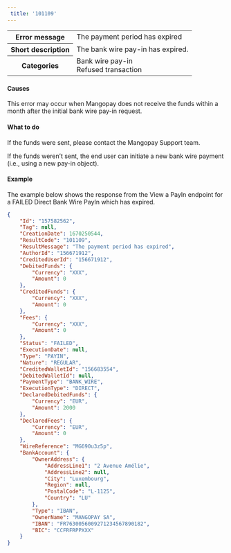 ---  
 title: '101109'  
---  
  
<table>
    <tbody>
        <tr>
            <th class="header"><strong>Error message</strong></th>
            <td class="table-content">The payment period has expired</td>
        </tr>
        <tr>
            <th class="header"><strong>Short description</strong></th>
            <td class="table-content">The bank wire pay-in has expired.</td>
        </tr>
        <tr>
            <th class="header"><strong>Categories</strong></th>
            <td class="table-content">  
<div class="label">Bank wire pay-in</div>  
<div class="label">Refused transaction</div>
</td>
        </tr>
    </tbody>
</table>  

#### Causes  

This error may occur when Mangopay does not receive the funds within a month after the initial bank wire pay-in request.  

#### What to do  

If the funds were sent, please contact the Mangopay Support team.  

If the funds weren’t sent, the end user can initiate a new bank wire payment (i.e., using a new pay-in object).  

#### Example  

The example below shows the response from the View a PayIn endpoint for a FAILED Direct Bank Wire PayIn which has expired.  
```json API Response
{
    "Id": "157582562",
    "Tag": null,
    "CreationDate": 1670250544,
    "ResultCode": "101109",
    "ResultMessage": "The payment period has expired",
    "AuthorId": "156671912",
    "CreditedUserId": "156671912",
    "DebitedFunds": {
        "Currency": "XXX",
        "Amount": 0
    },
    "CreditedFunds": {
        "Currency": "XXX",
        "Amount": 0
    },
    "Fees": {
        "Currency": "XXX",
        "Amount": 0
    },
    "Status": "FAILED",
    "ExecutionDate": null,
    "Type": "PAYIN",
    "Nature": "REGULAR",
    "CreditedWalletId": "156683554",
    "DebitedWalletId": null,
    "PaymentType": "BANK_WIRE",
    "ExecutionType": "DIRECT",
    "DeclaredDebitedFunds": {
        "Currency": "EUR",
        "Amount": 2000
    },
    "DeclaredFees": {
        "Currency": "EUR",
        "Amount": 0
    },
    "WireReference": "MG690u3z5p",
    "BankAccount": {
        "OwnerAddress": {
            "AddressLine1": "2 Avenue Amélie",
            "AddressLine2": null,
            "City": "Luxembourg",
            "Region": null,
            "PostalCode": "L-1125",
            "Country": "LU"
        },
        "Type": "IBAN",
        "OwnerName": "MANGOPAY SA",
        "IBAN": "FR7630056009271234567890182",
        "BIC": "CCFRFRPPXXX"
    }
}
```